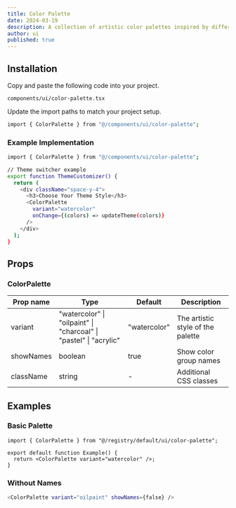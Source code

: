 ```yaml
---
title: Color Palette
date: 2024-03-19
description: A collection of artistic color palettes inspired by different mediums.
author: ui
published: true
---
```


<ComponentPreview name="color-palette-demo" />

## Installation

<Steps>

<Step>Copy and paste the following code into your project.</Step>

`components/ui/color-palette.tsx`

<ComponentSource name="color-palette" />

<Step>Update the import paths to match your project setup.</Step>

```bash
import { ColorPalette } from "@/components/ui/color-palette";
```

</Steps>

### Example Implementation

```bash
import { ColorPalette } from "@/components/ui/color-palette";

// Theme switcher example
export function ThemeCustomizer() {
  return (
    <div className="space-y-4">
      <h3>Choose Your Theme Style</h3>
      <ColorPalette
        variant="watercolor"
        onChange={(colors) => updateTheme(colors)}
      />
    </div>
  );
}
```

## Props

### ColorPalette

| Prop name | Type                                                              | Default      | Description                       |
| --------- | ----------------------------------------------------------------- | ------------ | --------------------------------- |
| variant   | "watercolor" \| "oilpaint" \| "charcoal" \| "pastel" \| "acrylic" | "watercolor" | The artistic style of the palette |
| showNames | boolean                                                           | true         | Show color group names            |
| className | string                                                            | -            | Additional CSS classes            |

## Examples

### Basic Palette

```tsx
import { ColorPalette } from "@/registry/default/ui/color-palette";

export default function Example() {
  return <ColorPalette variant="watercolor" />;
}
```

### Without Names

```bash
<ColorPalette variant="oilpaint" showNames={false} />
```
